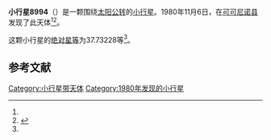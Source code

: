 {{Infobox planet
| bgcolour = #FFFFC0
| name = 8994 Kashkashian
| symbol = 
| image = 
| caption = 
| discovery = yes
| discovery_ref = 
| discoverer = {{le|B. A. Skiff}}
| discovery_site = [[可可尼诺县|可可尼诺县]] 
| discovered = 1980年11月6日
| designations = yes
| mp_name = 
| named_after = 
| alt_names = 1980 VG/ 1975 QG / 1982 BH14 / 1996 CX1
| mp_category = [[主带小行星|主带小行星]]
| orbit_ref = <ref name="a">[http://ssd.jpl.nasa.gov/sbdb.cgi?sstr=8994 8994 Kashkashian] {{Wayback|url=http://ssd.jpl.nasa.gov/sbdb.cgi?sstr=8994 |date=20140826025645 }}，小行星數據庫瀏覽器（JPL Small-Body Database Browser）－[[美国国家航空航天局|美国国家航空航天局]]喷气推进实验室</ref>
| epoch = 2456400.5 (2013年4月18日更新)
| aphelion = {{convert|3.4265177|AU|km|3|abbr=on|lk=out}}
| perihelion = {{convert|2.1415533|AU|km|3|abbr=on}}
| semimajor = {{convert|2.7840355|AU|km|3|abbr=on}}
| eccentricity = 0.2307737
| period = 1696.721576 [[日|日]]<br />4.65[[儒略年|儒略年]]
| avg_speed = 
| inclination = 8.19453
| asc_node = 319.88921
| mean_anomaly = 
| arg_peri = 37.73228
| satellites = 
| physical_characteristics = yes
| dimensions = 
| mass = 
| density = 
| surface_grav = 
| escape_velocity = 
| sidereal_day = 
| axial_tilt = 
| pole_ecliptic_lat = 
| pole_ecliptic_lon = 
| albedo = 
| temperatures= 
| temp_name1 = 
| mean_temp_1 = 
| max_temp_1 = 
| temp_name2 = 
| max_temp_2 = 
| spectral_type = 
| abs_magnitude = 37.73228
}}

'''小行星8994'''（{{lang-en|8994 Kashkashian}}）是一颗围绕[[太阳|太阳]][[公转|公转]]的[[小行星|小行星]]。1980年11月6日，{{le|B. A. Skiff}}在[[可可尼诺县|可可尼诺县]]发现了此天体<ref name="a" /><ref>{{cite news|title=小行星列表|url=http://cfa-www.harvard.edu/iau/lists/NumberedMPs.txt|accessdate=2013-07-08|newspaper=哈佛大学|archive-date=2008-05-17|archive-url=https://web.archive.org/web/20080517010638/http://cfa-www.harvard.edu/iau/lists/NumberedMPs.txt|dead-url=no}}</ref>。

这颗小行星的[[绝对星等|绝对星等]]为37.73228等<ref name="a" />。

==参考文献==
{{reflist}}
{{Minor Planet Number|[[小行星8993|小行星8993]]|[[小行星8995|小行星8995]]}}

{{小天体}}

[[Category:小行星带天体|Category:小行星带天体]]
[[Category:1980年发现的小行星|Category:1980年发现的小行星]]

{{asteroid-stub}}